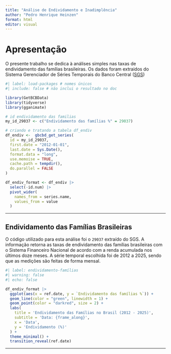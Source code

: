 ---
title: "Análise de Endividamento e Inadimplência"
author: "Pedro Henrique Heinzen"
format: html
editor: visual
---

# Apresentação

O presente trabalho se dedica à análises simples nas taxas de endividamento das famílias brasileiras. Os dados foram extraidos do Sistema Gerenciador de Séries Temporais do Banco Central ([SGS](https://www3.bcb.gov.br/sgspub/localizarseries/localizarSeries.do?method=prepararTelaLocalizarSeries))

```{r}
#| label: load-packages # nomes únicos
#| include: false # não inclui o resultado no doc

library(GetBCBData)
library(tidyverse)
library(gganimate)

# id endividamento das familias
my_id_29037 <- c("Endividamento das famílias %" = 29037)

# criando e tratando a tabela df_endiv
df_endiv <-  gbcbd_get_series(
  id = my_id_29037,
  first.date = "2012-01-01",
  last.date = Sys.Date(),
  format.data = "long",
  use.memoise = TRUE,
  cache.path = tempdir(),
  do.parallel = FALSE
)

df_endiv_format <- df_endiv |>
  select(-id.num) |>
  pivot_wider(
    names_from = series.name,
    values_from = value
  )

```

------------------------------------------------------------------------

## Endividamento das Famílias Brasileiras

O código utilizado para esta análise foi o `29037` extraído do SGS. A informação retorna as taxas de endividamento das famílias brasileiras com o Sistema Financeiro Nacional de acordo com a renda acumulada nos últimos doze meses. A série temporal escolhida foi de 2012 a 2025, sendo que as medições são feitas de forma mensal.

```{r}
#| label: endividamento-famílias
#| warning: false
#| echo: false

df_endiv_format |>
  ggplot(aes(x = ref.date, y = `Endividamento das famílias %`)) +
  geom_line(color = "green", linewidth = 1) +
  geom_point(color = "darkred", size = 2) +
  labs(
    title = 'Endividamento das Famílias no Brasil (2012 - 2025)',
    subtitle = 'Data: {frame_along}',
    x = 'Data',
    y = 'Endividamento (%)'
  ) +
  theme_minimal() +
  transition_reveal(ref.date)
```

------------------------------------------------------------------------
